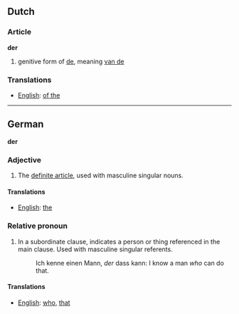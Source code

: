 == Dutch ==
=== Article ===
'''der'''

# genitive form of [[de]], meaning [[van de]]

===Translations===
*[[English]]: [[of the]]

----

== German ==

'''der'''

=== Adjective ===

# The [[definite article]], used with masculine singular nouns.

====Translations====

*[[English]]: [[the]]

===Relative pronoun===

# In a subordinate clause, indicates a person or thing referenced in the main clause.  Used with masculine singular referents.
#: Ich kenne einen Mann, ''der'' dass kann: I know a man ''who'' can do that.

====Translations====

*[[English]]: [[who]], [[that]]